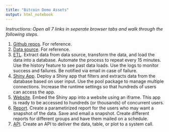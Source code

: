 ```yaml
---
title: "Bitcoin Demo Assets"
output: html_notebook
---
```


*Instructions: Open all 7 links in seperate browser tabs and walk through the following steps.*

1. [Github repos](https://github.com/nwstephens/r-admin-2018/tree/master/bitcoin). For reference.
2. [Data source](https://blockchain.info/api/exchange_rates_api). For reference.
3. [ETL](http://colorado.rstudio.com:3939/connect/#/apps/889/access/904). Extract data from data source, transform the data, and load the data into a database. Automate the process to repeat every 15 minutes. Use the history feature to see past data loads. Use the logs to monitor success and failures. Be notified via email in case of failure.
4. [Shiny App](http://colorado.rstudio.com:3939/connect/#/apps/888/access). Deploy a Shiny app that filters and extracts data from the database based on user input. Use the pool package to manage multiple connections. Increase the runtime settings so that hundreds of users can access the app.
5. [Website](http://colorado.rstudio.com:3939/connect/#/apps/888/access). Embed the Shiny app into a website using an iframe. This app is ready to be accessed to hundreds (or thousands) of concurrent users.
6. [Report](http://colorado.rstudio.com:3939/connect/#/apps/891/access/908). Create a parametirized report for the users who may want a snapshot of the data. Save and email a snapshot. Create different reports for different groups and have them mailed on a schedule.
7. [API](http://colorado.rstudio.com:3939/connect/#/apps/890/access). Create an API to deliver the data, table, or plot to a system call. 

